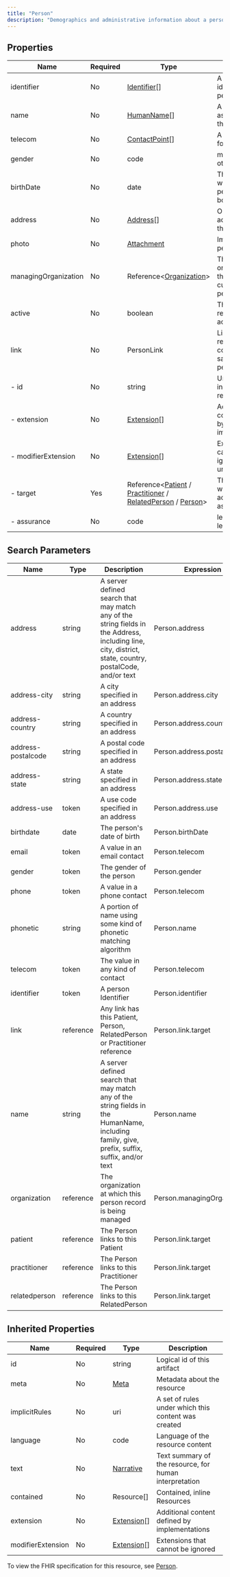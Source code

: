 ```yaml
---
title: "Person"
description: "Demographics and administrative information about a person independent of a specific health-related context."
---
```


## Properties

| Name                 | Required | Type                                                                                                                                                                                                                                   | Description                                                 |
| -------------------- | -------- | -------------------------------------------------------------------------------------------------------------------------------------------------------------------------------------------------------------------------------------- | ----------------------------------------------------------- |
| identifier           | No       | [Identifier](/medical-api/fhir/data-types/identifier)[]                                                                                                                                                                                | A human identifier for this person                          |
| name                 | No       | [HumanName](/medical-api/fhir/data-types/humanname)[]                                                                                                                                                                                  | A name associated with the person                           |
| telecom              | No       | [ContactPoint](/medical-api/fhir/data-types/contactpoint)[]                                                                                                                                                                            | A contact detail for the person                             |
| gender               | No       | code                                                                                                                                                                                                                                   | male / female / other / unknown                             |
| birthDate            | No       | date                                                                                                                                                                                                                                   | The date on which the person was born                       |
| address              | No       | [Address](/medical-api/fhir/data-types/address)[]                                                                                                                                                                                      | One or more addresses for the person                        |
| photo                | No       | [Attachment](/medical-api/fhir/data-types/attachment)                                                                                                                                                                                  | Image of the person                                         |
| managingOrganization | No       | Reference&lt;[Organization](/medical-api/fhir/resources/organization)&gt;                                                                                                                                                              | The organization that is the custodian of the person record |
| active               | No       | boolean                                                                                                                                                                                                                                | This person's record is in active use                       |
| link                 | No       | PersonLink                                                                                                                                                                                                                             | Link to a resource that concerns the same actual person     |
| - id                 | No       | string                                                                                                                                                                                                                                 | Unique id for inter-element referencing                     |
| - extension          | No       | [Extension](/medical-api/fhir/data-types/extension)[]                                                                                                                                                                                  | Additional content defined by implementations               |
| - modifierExtension  | No       | [Extension](/medical-api/fhir/data-types/extension)[]                                                                                                                                                                                  | Extensions that cannot be ignored even if unrecognized      |
| - target             | Yes      | Reference&lt;[Patient](/medical-api/fhir/resources/patient) / [Practitioner](/medical-api/fhir/resources/practitioner) / [RelatedPerson](/medical-api/fhir/resources/relatedperson) / [Person](/medical-api/fhir/resources/person)&gt; | The resource to which this actual person is associated      |
| - assurance          | No       | code                                                                                                                                                                                                                                   | level1 / level2 / level3 / level4                           |

## Search Parameters

| Name               | Type      | Description                                                                                                                                             | Expression                  |
| ------------------ | --------- | ------------------------------------------------------------------------------------------------------------------------------------------------------- | --------------------------- |
| address            | string    | A server defined search that may match any of the string fields in the Address, including line, city, district, state, country, postalCode, and/or text | Person.address              |
| address-city       | string    | A city specified in an address                                                                                                                          | Person.address.city         |
| address-country    | string    | A country specified in an address                                                                                                                       | Person.address.country      |
| address-postalcode | string    | A postal code specified in an address                                                                                                                   | Person.address.postalCode   |
| address-state      | string    | A state specified in an address                                                                                                                         | Person.address.state        |
| address-use        | token     | A use code specified in an address                                                                                                                      | Person.address.use          |
| birthdate          | date      | The person's date of birth                                                                                                                              | Person.birthDate            |
| email              | token     | A value in an email contact                                                                                                                             | Person.telecom              |
| gender             | token     | The gender of the person                                                                                                                                | Person.gender               |
| phone              | token     | A value in a phone contact                                                                                                                              | Person.telecom              |
| phonetic           | string    | A portion of name using some kind of phonetic matching algorithm                                                                                        | Person.name                 |
| telecom            | token     | The value in any kind of contact                                                                                                                        | Person.telecom              |
| identifier         | token     | A person Identifier                                                                                                                                     | Person.identifier           |
| link               | reference | Any link has this Patient, Person, RelatedPerson or Practitioner reference                                                                              | Person.link.target          |
| name               | string    | A server defined search that may match any of the string fields in the HumanName, including family, give, prefix, suffix, suffix, and/or text           | Person.name                 |
| organization       | reference | The organization at which this person record is being managed                                                                                           | Person.managingOrganization |
| patient            | reference | The Person links to this Patient                                                                                                                        | Person.link.target          |
| practitioner       | reference | The Person links to this Practitioner                                                                                                                   | Person.link.target          |
| relatedperson      | reference | The Person links to this RelatedPerson                                                                                                                  | Person.link.target          |

## Inherited Properties

| Name              | Required | Type                                                  | Description                                            |
| ----------------- | -------- | ----------------------------------------------------- | ------------------------------------------------------ |
| id                | No       | string                                                | Logical id of this artifact                            |
| meta              | No       | [Meta](/medical-api/fhir/data-types/meta)             | Metadata about the resource                            |
| implicitRules     | No       | uri                                                   | A set of rules under which this content was created    |
| language          | No       | code                                                  | Language of the resource content                       |
| text              | No       | [Narrative](/medical-api/fhir/data-types/narrative)   | Text summary of the resource, for human interpretation |
| contained         | No       | Resource[]                                            | Contained, inline Resources                            |
| extension         | No       | [Extension](/medical-api/fhir/data-types/extension)[] | Additional content defined by implementations          |
| modifierExtension | No       | [Extension](/medical-api/fhir/data-types/extension)[] | Extensions that cannot be ignored                      |

To view the FHIR specification for this resource, see [Person](https://www.hl7.org/fhir/StructureDefinition/Person).
